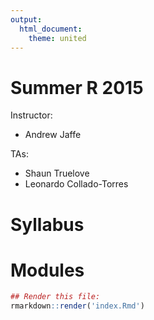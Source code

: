 ```yaml
---
output:
  html_document:
    theme: united
---
```


Summer R 2015
=============

Instructor: 

* Andrew Jaffe

TAs:

* Shaun Truelove
* Leonardo Collado-Torres

# Syllabus

# Modules

<!-- * [Module 1](module/module1.html)
* [Module 2](module/module2.html)
* [Module 3](module/module3.html)
* [Module 4](module/module4.html)
* [Module 5](module/module5.html)
* [Module 6](module/module6.html)
* [Module 7](module/module7.html)
* [Module 8](module/module8.html)
* [Module 9](module/module9.html)
* [Module 10](module/module10.html)
* [Module 11](module/module11.html)
* [Module 12](module/module12.html)
* [Module 13](module/module13.html)
* [Module 14](module/module14.html)
!-->


```r
## Render this file:
rmarkdown::render('index.Rmd')
```
